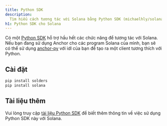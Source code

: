 ```yaml
---
title: Python SDK
description:
  Tìm hiểu cách tương tác với Solana bằng Python SDK (michaelhly/solana-py).
h1: Python SDK cho Solana
---
```


Có một [Python SDK](https://github.com/michaelhly/solana-py) hỗ trợ hầu hết các
chức năng để tương tác với Solana. Nếu bạn đang sử dụng Anchor cho các program
Solana của mình, bạn sẽ có thể sử dụng
[anchor-py](https://github.com/kevinheavey/anchorpy) với idl của bạn để tạo ra
một client tương thích với Python.

## Cài đặt

```bash title="Terminal"
pip install solders
pip install solana
```

## Tài liệu thêm

Vui lòng truy cập
[tài liệu Python SDK](https://github.com/michaelhly/solana-py?tab=readme-ov-file#general-usage)
để biết thêm thông tin về việc sử dụng Python SDK này với Solana.
